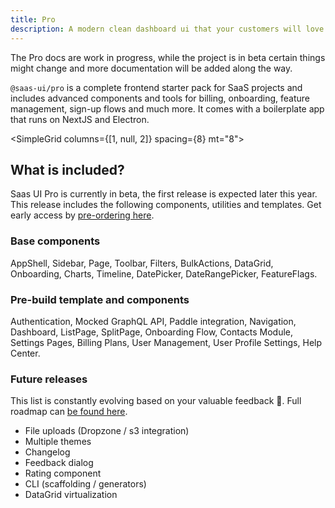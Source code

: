 ```yaml
---
title: Pro
description: A modern clean dashboard ui that your customers will love.
---
```


<Info>
  The Pro docs are work in progress, while the project is in beta certain things
  might change and more documentation will be added along the way.
</Info>

`@saas-ui/pro` is a complete frontend starter pack for SaaS projects and includes advanced components and tools for billing, onboarding, feature management, sign-up flows and much more.
It comes with a boilerplate app that runs on NextJS and Electron.

<SimpleGrid columns={[1, null, 2]} spacing={8} mt="8">
  <QuickLink
    href="/docs/pro/installation/overview"
    width="100%"
    title="Quickstarts"
    description="Get started quickly with Saas UI."
    label="Get started"
  />
  <QuickLink
    href="https://demo.saas-ui.dev"
    width="100%"
    title="Demo"
    description="Try Saas UI Pro in action."
    label="View demo"
  />
  <QuickLink
    href="/docs/components"
    width="100%"
    title="Components"
    description="View all Saas UI components."
    label="Browse"
  />
  <QuickLink
    href="https://roadmap.saas-ui.dev/roadmap"
    title="Roadmap"
    description="Feature requests and public roadmap."
    label="View roadmap"
  />
</SimpleGrid>

## What is included?

Saas UI Pro is currently in beta, the first release is expected later this year.
This release includes the following components, utilities and templates. Get early access by [pre-ordering here](https://appulse.gumroad.com/l/saas-ui-pro-pre-order).

### Base components

AppShell, Sidebar, Page, Toolbar, Filters, BulkActions, DataGrid, Onboarding, Charts, Timeline, DatePicker, DateRangePicker, FeatureFlags.

### Pre-build template and components

Authentication, Mocked GraphQL API, Paddle integration, Navigation, Dashboard, ListPage, SplitPage, Onboarding Flow, Contacts Module, Settings Pages, Billing Plans, User Management, User Profile Settings, Help Center.

### Future releases

This list is constantly evolving based on your valuable feedback 🤩. Full roadmap can [be found here](https://roadmap.saas-ui.dev/roadmap).

- File uploads (Dropzone / s3 integration)
- Multiple themes
- Changelog
- Feedback dialog
- Rating component
- CLI (scaffolding / generators)
- DataGrid virtualization
